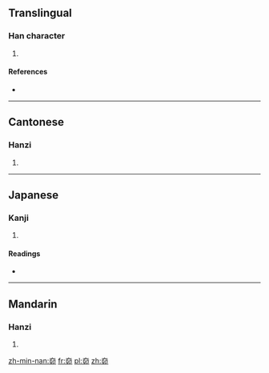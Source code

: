 ==Translingual==

===Han character===
{{Han char|rn=37|rad=大|as=05|sn=8|four=4072<sub>7</sub>|canj=大竹竹中 (KHHL)}}

# {{defn|Han|sort=大05}}

====References====
* {{Han ref|kx=0250.230|dkj=05883|dj=0510.200|hdz=10536.020|uh=5945|ud=22853|bh=CC43|bd=52291}}

----

==Cantonese==

===Hanzi===
{{yue-hanzi|jyut=|y=paau3}}

# {{defn|lang=yue|sort=大05}}

----

==Japanese==

===Kanji===
{{ja-kanji|grade=|rs=大05}}

# {{defn|lang=ja|sort=大05}}

====Readings====
* {{ja-readings|on=[[ほう]] (hō), [[ひょう]] (hyō)|kun=[[むなしい]] (munashii), [[むげいし]] (mugeishi)}}

----

==Mandarin==

===Hanzi===
{{cmn-hanzi|pin=[[jī]] ([[ji1]]), [[pào]] ([[pao4]])|wg=chi<sup>1</sup>, p'ao<sup>4</sup>}}

# {{defn|lang=cmn|sort=大05}}

[[zh-min-nan:奅]]
[[fr:奅]]
[[pl:奅]]
[[zh:奅]]